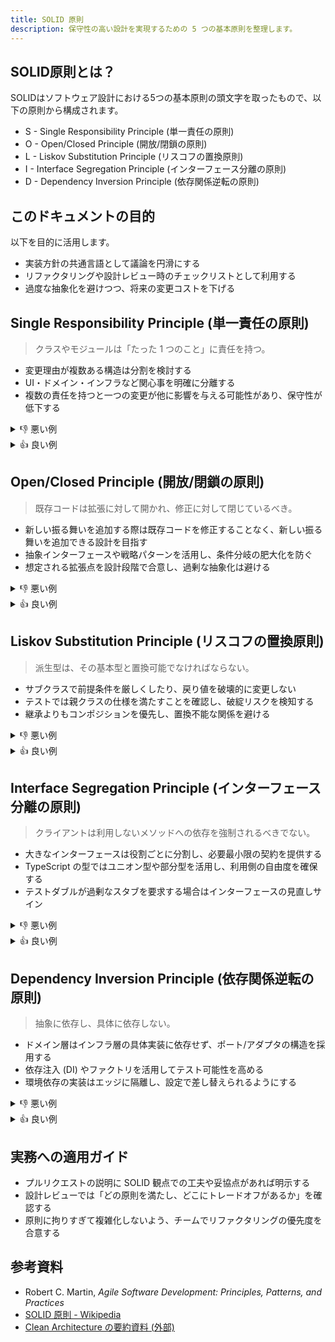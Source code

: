 ```yaml
---
title: SOLID 原則
description: 保守性の高い設計を実現するための 5 つの基本原則を整理します。
---
```


## SOLID原則とは？

SOLIDはソフトウェア設計における5つの基本原則の頭文字を取ったもので、以下の原則から構成されます。

- S - Single Responsibility Principle (単一責任の原則)
- O - Open/Closed Principle (開放/閉鎖の原則)
- L - Liskov Substitution Principle (リスコフの置換原則)
- I - Interface Segregation Principle (インターフェース分離の原則)
- D - Dependency Inversion Principle (依存関係逆転の原則)

## このドキュメントの目的

以下を目的に活用します。

- 実装方針の共通言語として議論を円滑にする
- リファクタリングや設計レビュー時のチェックリストとして利用する
- 過度な抽象化を避けつつ、将来の変更コストを下げる

## Single Responsibility Principle (単一責任の原則)

> クラスやモジュールは「たった 1 つのこと」に責任を持つ。

- 変更理由が複数ある構造は分割を検討する
- UI・ドメイン・インフラなど関心事を明確に分離する
- 複数の責任を持つと一つの変更が他に影響を与える可能性があり、保守性が低下する

<details>
  <summary>👎 悪い例</summary>
  Employeeクラスが、従業員情報の管理と給与計算の両方の責任を持っています。

```typescript
class Employee {
  public name: string
  public department: string

  constructor(name: string, department: string) {
    this.name = name
    this.department = department
  }

  // 責任1: 従業員情報の詳細を取得
  getEmployeeDetails() {
    return `${this.name} works in ${this.department}`
  }

  // 責任2: 給与を計算する
  calculateSalary() {
    // 部署ごとに複雑な給与計算ロジック...
    if (this.department === 'Sales') {
      return 5000
    }
    return 4000
  }
}
```

</details>

<details>
  <summary>👍 良い例</summary>
  責任を2つのクラスに分割します。

```typescript
// 責任1: 従業員データの管理に特化
class EmployeeData {
  public name: string
  public department: string

  constructor(name: string, department: string) {
    this.name = name
    this.department = department
  }

  getEmployeeDetails() {
    return `${this.name} works in ${this.department}`
  }
}

// 責任2: 給与計算に特化
class SalaryCalculator {
  public calculateSalary(employee: EmployeeData) {
    if (employee.department === 'Sales') {
      return 5000
    }
    return 4000
  }
}
```

</details>

## Open/Closed Principle (開放/閉鎖の原則)

> 既存コードは拡張に対して開かれ、修正に対して閉じているべき。

- 新しい振る舞いを追加する際は既存コードを修正することなく、新しい振る舞いを追加できる設計を目指す
- 抽象インターフェースや戦略パターンを活用し、条件分岐の肥大化を防ぐ
- 想定される拡張点を設計段階で合意し、過剰な抽象化は避ける

<details>
  <summary>👎 悪い例</summary>
  新しい図形を追加するたびにAreaCalculatorクラスのcalculateメソッドを修正する必要があります。

```typescript
class Rectangle {
  public width: number
  public height: number
  // ... constructor
}

class Circle {
  public radius: number
  // ... constructor
}

class AreaCalculator {
  public calculate(shapes: (Rectangle | Circle)[]) {
    let totalArea = 0
    for (const shape of shapes) {
      if (shape instanceof Rectangle) {
        totalArea += shape.width * shape.height
      }
      if (shape instanceof Circle) {
        totalArea += shape.radius * shape.radius * Math.PI
      }
      // 新しい図形「Triangle」を追加するには、ここに if文 を追加修正する必要がある！
    }
    return totalArea
  }
}
```

</details>

<details>
  <summary>👍 良い例</summary>
  各図形が自分自身の面積を計算する責任を持つようにします。AreaCalculatorはそれを呼び出すだけです。

```typescript
interface Shape {
  getArea(): number
}

class Rectangle implements Shape {
  public width: number
  public height: number
  // ... constructor
  getArea() {
    return this.width * this.height
  }
}

class Circle implements Shape {
  public radius: number
  // ... constructor
  getArea() {
    return this.radius * this.radius * Math.PI
  }
}

// 新しい図形「Triangle」を追加しても、AreaCalculatorの修正は不要！
class Triangle implements Shape {
  // ...
  getArea() {
    /* ... */
  }
}

class AreaCalculator {
  public calculate(shapes: Shape[]) {
    let totalArea = 0
    for (const shape of shapes) {
      totalArea += shape.getArea() // どんな図形でも getArea() を呼ぶだけ
    }
    return totalArea
  }
}
```

</details>

## Liskov Substitution Principle (リスコフの置換原則)

> 派生型は、その基本型と置換可能でなければならない。

- サブクラスで前提条件を厳しくしたり、戻り値を破壊的に変更しない
- テストでは親クラスの仕様を満たすことを確認し、破綻リスクを検知する
- 継承よりもコンポジションを優先し、置換不能な関係を避ける

<details>
  <summary>👎 悪い例</summary>
  Birdクラスを継承したPenguinクラスがflyメソッドを適切に実装できず、例外を投げています。

```typescript
class Bird {
  fly() {
    console.log('I am flying!')
  }
}

class Penguin extends Bird {
  // ペンギンは飛べない！ 親の振る舞いを上書きして壊してしまっている。
  fly() {
    throw new Error('Cannot fly')
  }

  swim() {
    console.log('I can swim!')
  }
}

function makeBirdFly(bird: Bird) {
  bird.fly()
}

const bird = new Bird()
const penguin = new Penguin()

makeBirdFly(bird) // "I am flying!" -> OK
makeBirdFly(penguin) // Error: Cannot fly -> プログラムがクラッシュ！
```

</details>

<details>
  <summary>👍 良い例</summary>
  継承関係を見直し、「飛べる鳥」と「泳げる鳥」というように、より適切な抽象化を行います。

```typescript
class Bird {
  // 共通の振る舞いをここに
}

// 飛ぶ能力を持つインターフェース
interface Flyable {
  fly(): void
}

// 泳ぐ能力を持つインターフェース
interface Swimmable {
  swim(): void
}

class Sparrow extends Bird implements Flyable {
  fly() {
    console.log('I am flying!')
  }
}

class Penguin extends Bird implements Swimmable {
  swim() {
    console.log('I am swimming!')
  }
}

function makeFlyingBirdFly(bird: Flyable) {
  bird.fly()
}

const sparrow = new Sparrow()
makeFlyingBirdFly(sparrow) // OK
// const penguin = new Penguin();
// makeFlyingBirdFly(penguin); // 型エラー！コンパイル時に間違いに気づける
```

</details>

## Interface Segregation Principle (インターフェース分離の原則)

> クライアントは利用しないメソッドへの依存を強制されるべきでない。

- 大きなインターフェースは役割ごとに分割し、必要最小限の契約を提供する
- TypeScript の型ではユニオン型や部分型を活用し、利用側の自由度を確保する
- テストダブルが過剰なスタブを要求する場合はインターフェースの見直しサイン

<details>
  <summary>👎 悪い例</summary>
  Workerインターフェースがworkとeatの両方を要求しています。しかし、ロボットは食事をしません。

```typescript
interface Worker {
  work(): void
  eat(): void // ロボットには不要なメソッド
}

class Human implements Worker {
  work() {
    /* ... */
  }
  eat() {
    /* ... */
  }
}

class Robot implements Worker {
  work() {
    /* ... */
  }

  // 不要なのに実装を強制される。中身は空にするしかない。
  eat() {
    // ロボットは食事しない
  }
}
```

</details>

<details>
  <summary>👍 良い例</summary>
  インターフェースを「働く」と「食べる」に分割します。

```typescript
interface Workable {
  work(): void
}

interface Eatable {
  eat(): void
}

// 人間は両方実装する
class Human implements Workable, Eatable {
  work() {
    /* ... */
  }
  eat() {
    /* ... */
  }
}

// ロボットは必要なものだけ実装する
class Robot implements Workable {
  work() {
    /* ... */
  }
}
```

</details>

## Dependency Inversion Principle (依存関係逆転の原則)

> 抽象に依存し、具体に依存しない。

- ドメイン層はインフラ層の具体実装に依存せず、ポート/アダプタの構造を採用する
- 依存注入 (DI) やファクトリを活用してテスト可能性を高める
- 環境依存の実装はエッジに隔離し、設定で差し替えられるようにする

<details>
  <summary>👎 悪い例</summary>
  Notificationクラスが、具体的なEmailSenderクラスに直接依存しています。

```typescript
// 詳細（具体的な実装）
class EmailSender {
  send(message: string) {
    console.log('Sending email:', message)
  }
}

// 上位レベルのモジュールが、下位レベルのモジュールに直接依存している
class Notification {
  private emailSender: EmailSender

  constructor() {
    this.emailSender = new EmailSender() // new で直接インスタンス化！
  }

  sendNotification(message: string) {
    this.emailSender.send(message)
  }
}
```

</details>

<details>
  <summary>👍 良い例</summary>
  Notificationクラスが、具体的なクラスではなくMessageSenderというインターフェースに依存するようにします。

```typescript
// 抽象
interface MessageSender {
  send(message: string): void
}

// 詳細 (抽象に依存)
class EmailSender implements MessageSender {
  send(message: string) {
    console.log('Sending email:', message)
  }
}

// 詳細 (抽象に依存)
class SMSSender implements MessageSender {
  send(message: string) {
    console.log('Sending SMS:', message)
  }
}

// 上位レベルのモジュールが抽象に依存
class Notification {
  // 依存するものを外部から注入する (Dependency Injection)
  constructor(private sender: MessageSender) {}

  sendNotification(message: string) {
    this.sender.send(message)
  }
}

// 利用側で、具体的な実装を「注入」する
const emailNotification = new Notification(new EmailSender())
emailNotification.sendNotification('Hello via Email!')

const smsNotification = new Notification(new SMSSender())
smsNotification.sendNotification('Hello via SMS!')
```

</details>

## 実務への適用ガイド

- プルリクエストの説明に SOLID 観点での工夫や妥協点があれば明示する
- 設計レビューでは「どの原則を満たし、どこにトレードオフがあるか」を確認する
- 原則に拘りすぎて複雑化しないよう、チームでリファクタリングの優先度を合意する

## 参考資料

- Robert C. Martin, _Agile Software Development: Principles, Patterns, and Practices_
- [SOLID 原則 - Wikipedia](https://ja.wikipedia.org/wiki/SOLID)
- [Clean Architecture の要約資料 (外部)](https://8thlight.com/blog/uncle-bob/2012/08/13/the-clean-architecture.html)
